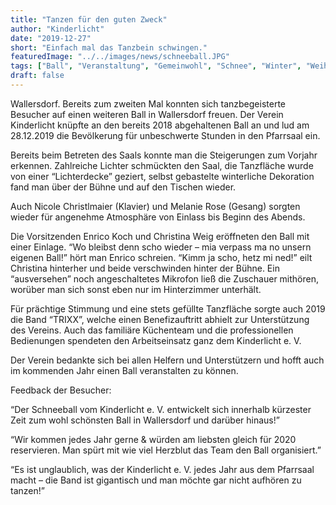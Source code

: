 ```yaml
---
title: "Tanzen für den guten Zweck"
author: "Kinderlicht"
date: "2019-12-27"
short: "Einfach mal das Tanzbein schwingen."
featuredImage: "../../images/news/schneeball.JPG"
tags: ["Ball", "Veranstaltung", "Gemeinwohl", "Schnee", "Winter", "Weihnachten"]
draft: false
---
```

Wallersdorf. Bereits zum zweiten Mal konnten sich tanzbegeisterte Besucher auf einen weiteren Ball in Wallersdorf freuen. Der Verein Kinderlicht knüpfte an den bereits 2018 abgehaltenen Ball an und lud am 28.12.2019 die Bevölkerung für unbeschwerte Stunden in den Pfarrsaal ein.

Bereits beim Betreten des Saals konnte man die Steigerungen zum Vorjahr erkennen. Zahlreiche Lichter schmückten den Saal, die Tanzfläche wurde von einer “Lichterdecke” geziert, selbst gebastelte winterliche Dekoration fand man über der Bühne und auf den Tischen wieder.

Auch Nicole Christlmaier (Klavier) und Melanie Rose (Gesang) sorgten wieder für angenehme Atmosphäre von Einlass bis Beginn des Abends.

Die Vorsitzenden Enrico Koch und Christina Weig eröffneten den Ball mit einer Einlage. “Wo bleibst denn scho wieder – mia verpass ma no unsern eigenen Ball!” hört man Enrico schreien. “Kimm ja scho, hetz mi ned!” eilt Christina hinterher und beide verschwinden hinter der Bühne. Ein “ausversehen” noch angeschaltetes Mikrofon ließ die Zuschauer mithören, worüber man sich sonst eben nur im Hinterzimmer unterhält.

Für prächtige Stimmung und eine stets gefüllte Tanzfläche sorgte auch 2019 die Band “TRIXX”, welche einen Benefizauftritt abhielt zur Unterstützung des Vereins. Auch das familiäre Küchenteam und die professionellen Bedienungen spendeten den Arbeitseinsatz ganz dem Kinderlicht e. V.

Der Verein bedankte sich bei allen Helfern und Unterstützern und hofft auch im kommenden Jahr einen Ball veranstalten zu können.

Feedback der Besucher:

“Der Schneeball vom Kinderlicht e. V. entwickelt sich innerhalb kürzester Zeit zum wohl schönsten Ball in Wallersdorf und darüber hinaus!”

“Wir kommen jedes Jahr gerne & würden am liebsten gleich für 2020 reservieren. Man spürt mit wie viel Herzblut das Team den Ball organisiert.”

“Es ist unglaublich, was der Kinderlicht e. V. jedes Jahr aus dem Pfarrsaal macht – die Band ist gigantisch und man möchte gar nicht aufhören zu tanzen!”
